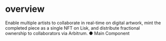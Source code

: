 # overview  

Enable multiple artists to collaborate in real-time on digital artwork, mint the
completed piece as a single NFT on Lisk, and distribute fractional ownership to
collaborators via Arbitrum.
● Main Component
